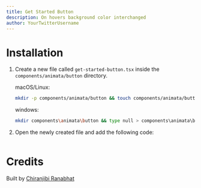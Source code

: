 ```yaml
---
title: Get Started Button
description: On hovers background color interchanged
author: YourTwitterUsername
---
```


<ComponentPreview name="button-get-started-button--docs" />

# Installation

1. Create a new file called `get-started-button.tsx` inside the `components/animata/button` directory.

   macOS/Linux:

   ```bash
   mkdir -p components/animata/button && touch components/animata/button/get-started-button.tsx
   ```

   windows:

   ```bash
   mkdir components\animata\button && type null > components\animata\button\get-started-button.tsx
   ```

2. Open the newly created file and add the following code:

   ```jsx file=<rootDir>/animata/button/get-started-button.tsx

   ```

# Credits

Built by [Chiranjibi Ranabhat](https://github.com/chiranjibi10)
